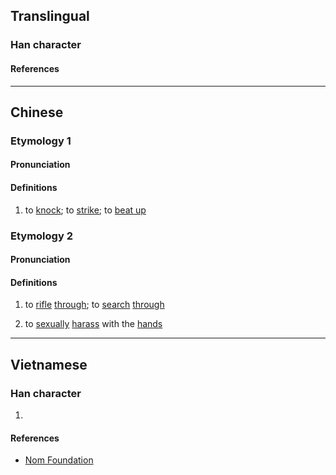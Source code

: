 {{character info}}
{{character info|0x2F8C6}}
==Translingual==

===Han character===
{{Han char|rn=64|rad=手|as=11|sn=14|four=52094|canj=QVVD|ids=⿰扌巢}}

====References====
{{Han ref|kx=0452.040|dkj=12643|dj=0802.080|hdz=31951.040|uh=6477|ud=25719|bh=E1F3|bd=57843}}
{{Han ref|uh=2F8C6}}

----

==Chinese==

===Etymology 1===
{{zh-forms}}

====Pronunciation====
{{zh-pron
|m=jiǎo,mó
|c=ziu6
|cat=v
}}

====Definitions====
{{zh-hanzi}}

# to [[knock]]; to [[strike]]; to [[beat up]]

===Etymology 2===
{{zh-forms|alt=耖}}

====Pronunciation====
{{zh-pron
|c=caau3
|cat=v
}}

====Definitions====
{{zh-hanzi}}

# to [[rifle]] [[through]]; to [[search]] [[through]] <!--not "for"-->
#: {{zh-x|摷 櫃桶|to '''rifle through''' drawers|C}}
#: {{zh-x|摷 垃圾|to '''rifle through''' the trash|C}}
# to [[sexually]] [[harass]] with the [[hand]]s

----

==Vietnamese==

===Han character===
{{vi-readings|rs=手11|reading=rào}}

# {{rfdef|vi|sort=手11}}

====References====
* [http://nomfoundation.org/common/nom_details.php?codepoint=6477 Nom Foundation]